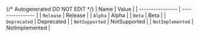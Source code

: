 {/* Autogenerated DO NOT EDIT  */}
| Name             | Value            |
| ---------------- | ---------------- |
| `Release`        | Release          |
| `Alpha`          | Alpha            |
| `Beta`           | Beta             |
| `Deprecated`     | Deprecated       |
| `NotSupported`   | NotSupported     |
| `NotImplemented` | NotImplemented   |